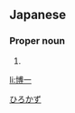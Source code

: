 ==Japanese==
{{ja-kanjitab|ひろ|かず|yomi=k}}

===Proper noun===
{{ja-pos|proper|ひろかず}}

# {{given name|male|lang=ja}}

[[Category:Japanese male given names|ひろかず]]

[[li:博一]]
